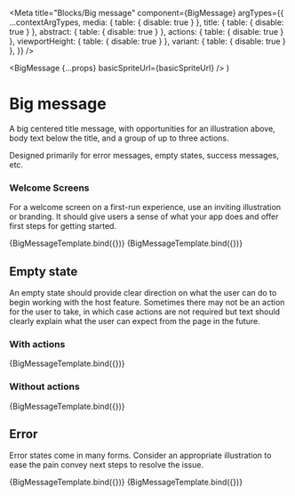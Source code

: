 

<Meta
  title="Blocks/Big message"
  component={BigMessage}
  argTypes={{
    ...contextArgTypes,
    media: { table: { disable: true } },
    title: { table: { disable: true } },
    abstract: { table: { disable: true } },
    actions: { table: { disable: true } },
    viewportHeight: { table: { disable: true } },
    variant: { table: { disable: true } },
  }}
/>

  <BigMessage {...props} basicSpriteUrl={basicSpriteUrl} />
)

# Big message

A big centered title message, with opportunities for an illustration above, body text below the title, and a group of up to three actions.

Designed primarily for error messages, empty states, success messages, etc.

### Welcome Screens

For a welcome screen on a first-run experience, use an inviting illustration or branding. It should give users a sense of what your app does and offer first steps for getting started.

<Canvas withSource="none">
  <Story
    name="Welcome variant 1"
    args={{
      themeName: 'light',
      accentScheme: 'teams',
      media: { label: 'Hello', illustration: 'hello' },
      title: [{ text: 'Welcome to Contoso! Your opinion counts.' }],
      abstract: [
        { text: 'Contoso is your tool to create, take, and manage polls.' },
      ],
      actions: {
        primary: { actionId: 'a1', label: 'Sign in' },
        secondary: { actionId: 'a2', label: 'Sign up' },
        tertiary: { actionId: 'a3', label: 'Learn more about Contoso' },
      },
    }}
  >
    {BigMessageTemplate.bind({})}
  </Story>
</Canvas>

<ArgsTable story="Welcome variant 1" />

<Canvas withSource="none">
  <Story
    name="Welcome variant 2"
    args={{
      themeName: 'light',
      accentScheme: 'teams',
      media: { label: 'Hello', illustration: 'hello' },
      title: [{ text: 'Welcome to your workspace, Daniela' }],
      abstract: [
        {
          text: 'Access all your boards for photos, files, and tasks from a single place.',
        },
      ],
      actions: {
        primary: {
          actionId: 'a1',
          label: 'Create a board',
          icon: 'add',
        },
        secondary: {
          actionId: 'a2',
          label: 'Find an existing board',
          icon: 'search',
        },
      },
    }}
  >
    {BigMessageTemplate.bind({})}
  </Story>
</Canvas>

<ArgsTable story="Welcome variant 2" />

## Empty state

An empty state should provide clear direction on what the user can do to begin working with the host feature. Sometimes there may not be an action for the user to take, in which case actions are not required but text should clearly explain what the user can expect from the page in the future.

### With actions

<Canvas withSource="none">
  <Story
    name="Empty with Actions"
    args={{
      themeName: 'light',
      accentScheme: 'teams',
      media: { label: 'Empty', illustration: 'empty' },
      actions: {
        primary: {
          actionId: 'a1',
          label: 'Create a task',
          icon: 'add',
        },
        secondary: {
          actionId: 'a2',
          label: 'Find an existing task',
          icon: 'search',
        },
      },
    }}
  >
    {BigMessageTemplate.bind({})}
  </Story>
</Canvas>

<ArgsTable story="Empty with Actions" />

### Without actions

<Canvas withSource="none">
  <Story
    name="Empty"
    args={{
      themeName: 'light',
      accentScheme: 'teams',
      media: { label: 'Empty', illustration: 'empty' },
      title: [{ text: "Once you're assigned a task, you'll find it here" }],
      abstract: [{ text: 'Until then, enjoy your time off.' }],
    }}
  >
    {BigMessageTemplate.bind({})}
  </Story>
</Canvas>

<ArgsTable story="Empty" />

## Error

Error states come in many forms. Consider an appropriate illustration to ease the pain convey next steps to resolve the issue.

<Canvas withSource="none">
  <Story
    name="Error"
    args={{
      themeName: 'light',
      accentScheme: 'teams',
      media: { label: 'Error', illustration: 'error' },
      title: [{ text: 'Something went wrong' }],
      actions: {
        secondary: {
          actionId: 'a1',
          label: 'Go back',
          icon: 'arrow_left',
        },
        tertiary: {
          actionId: 'a2',
          label: 'Try again',
          icon: 'arrow_counterclockwise',
        },
      },
    }}
  >
    {BigMessageTemplate.bind({})}
  </Story>
</Canvas>

<ArgsTable story="Error" />

<Canvas withSource="none">
  <Story
    name="Error without illustration"
    args={{
      themeName: 'light',
      accentScheme: 'teams',
      title: [{ text: 'Something went wrong' }],
      abstract: [
        {
          text: 'Try searching with common words or checking for spelling errors',
        },
      ],
    }}
  >
    {BigMessageTemplate.bind({})}
  </Story>
</Canvas>

<ArgsTable story="Error without illustration" />
